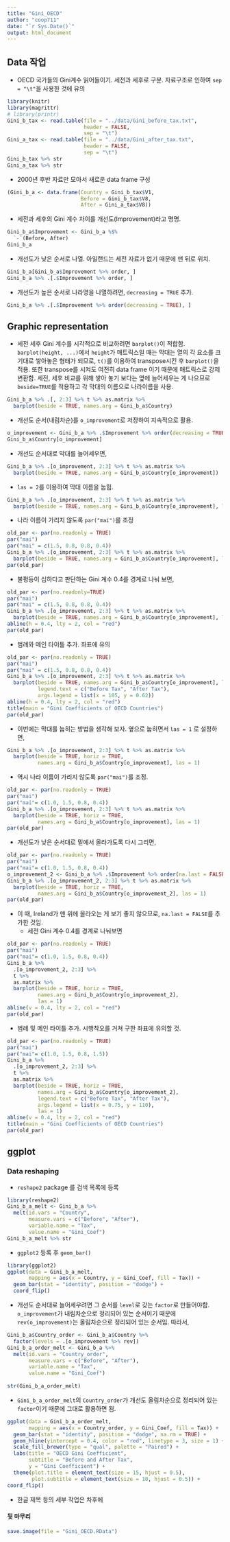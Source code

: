 ```yaml
---
title: "Gini_OECD"
author: "coop711"
date: "`r Sys.Date()`"
output: html_document
---
```

 
## Data 작업

* OECD 국가들의 Gini계수 읽어들이기. 세전과 세후로 구분. 자료구조로 인하여 `sep = "\t"`을 사용한 것에 유의 

```r
library(knitr)
library(magrittr)
# library(printr)
Gini_b_tax <- read.table(file = "../data/Gini_before_tax.txt", 
                         header = FALSE, 
                         sep = "\t")
Gini_a_tax <- read.table(file = "../data/Gini_after_tax.txt", 
                         header = FALSE, 
                         sep = "\t")
Gini_b_tax %>% str
Gini_a_tax %>% str
```

* 2000년 후반 자료만 모아서 새로운 data frame 구성

```r
(Gini_b_a <- data.frame(Country = Gini_b_tax$V1, 
                        Before = Gini_b_tax$V8, 
                        After = Gini_a_tax$V8))
```

* 세전과 세후의 Gini 계수 차이를 개선도(Improvement)라고 명명.

```r
Gini_b_a$Improvement <- Gini_b_a %$%
  `-`(Before, After)
Gini_b_a
```

* 개선도가 낮은 순서로 나열. 아일랜드는 세전 자료가 없기 때문에 맨 뒤로 위치.

```r
Gini_b_a[Gini_b_a$Improvement %>% order, ]
Gini_b_a %>% .[.$Improvement %>% order, ]
```

* 개선도가 높은 순서로 나라명을 나열하려면, `decreasing = TRUE` 추가.

```r
Gini_b_a %>% .[.$Improvement %>% order(decreasing = TRUE), ]
```

<P style = "page-break-before:always">

## Graphic representation

* 세전 세후 Gini 계수를 시각적으로 비교하려면 `barplot()`이 적합함. `barplot(height, ...)`에서 `height`가 매트릭스일 때는 막대는 열의 각 요소를 크기대로 쌓아놓은 형태가 되므로, `t()`를 이용하여 transpose시킨 후 `barplot()`을 적용. 또한 transpose를 시켜도 여전히 data frame 이기 때문에 매트릭스로 강제 변환함. 세전, 세후 비교를 위해 쌓아 놓기 보다는 옆에 늘어세우는 게 나으므로  `beside=TRUE`를 적용하고 각 막대의 이름으로 나라이름을 사용. 

```r
Gini_b_a %>% .[, 2:3] %>% t %>% as.matrix %>% 
  barplot(beside = TRUE, names.arg = Gini_b_a$Country) 
```

* 개선도 순서(내림차순)를 `o_improvement`로 저장하여 지속적으로 활용.

```r
o_improvement <- Gini_b_a %>% .$Improvement %>% order(decreasing = TRUE)
Gini_b_a$Country[o_improvement]
```

* 개선도 순서대로 막대를 늘어세우면,

```r
Gini_b_a %>% .[o_improvement, 2:3] %>% t %>% as.matrix %>% 
  barplot(beside = TRUE, names.arg = Gini_b_a$Country[o_improvement]) 
```

* `las = 2`를 이용하여 막대 이름을 눕힘.

```r
Gini_b_a %>% .[o_improvement, 2:3] %>% t %>% as.matrix %>% 
  barplot(beside = TRUE, names.arg = Gini_b_a$Country[o_improvement], las = 2) 
```

* 나라 이름이 가리지 않도록 `par("mai")`를 조정

```r
old_par <- par(no.readonly = TRUE)
par("mai")
par("mai" = c(1.5, 0.8, 0.8, 0.4))
Gini_b_a %>% .[o_improvement, 2:3] %>% t %>% as.matrix %>% 
  barplot(beside = TRUE, names.arg = Gini_b_a$Country[o_improvement], las = 2) 
par(old_par)
```
<P style = "page-break-before:always">

* 불평등이 심하다고 판단하는 Gini 계수 0.4를 경계로 나눠 보면,

```r
old_par <- par(no.readonly=TRUE)
par("mai")
par("mai" = c(1.5, 0.8, 0.8, 0.4))
Gini_b_a %>% .[o_improvement, 2:3] %>% t %>% as.matrix %>% 
  barplot(beside = TRUE, names.arg = Gini_b_a$Country[o_improvement], las = 2) 
abline(h = 0.4, lty = 2, col = "red")
par(old_par)
```

<P style = "page-break-before:always">

* 범례와 메인 타이틀 추가. 좌표에 유의

```r
old_par <- par(no.readonly = TRUE)
par("mai")
par("mai" = c(1.5, 0.8, 0.8, 0.4))
Gini_b_a %>% .[o_improvement, 2:3] %>% t %>% as.matrix %>% 
  barplot(beside = TRUE, names.arg = Gini_b_a$Country[o_improvement], las = 2,
          legend.text = c("Before Tax", "After Tax"), 
          args.legend = list(x = 105, y = 0.62)) 
abline(h = 0.4, lty = 2, col = "red")
title(main = "Gini Coefficients of OECD Countries")
par(old_par)
```

<P style = "page-break-before:always">

* 이번에는 막대를 눕히는 방법을 생각해 보자. 옆으로 눕히면서 `las = 1` 로 설정하면,

```r
Gini_b_a %>% .[o_improvement, 2:3] %>% t %>% as.matrix %>% 
  barplot(beside = TRUE, horiz = TRUE,
          names.arg = Gini_b_a$Country[o_improvement], las = 1) 
```

<P style = "page-break-before:always">

* 역시 나라 이름이 가리지 않도록 `par("mai")`를 조정.

```r
old_par <- par(no.readonly = TRUE)
par("mai")
par("mai"= c(1.0, 1.5, 0.8, 0.4))
Gini_b_a %>% .[o_improvement, 2:3] %>% t %>% as.matrix %>% 
  barplot(beside = TRUE, horiz = TRUE,
          names.arg = Gini_b_a$Country[o_improvement], las = 1) 
par(old_par)
```

<P style = "page-break-before:always">

* 개선도가 낮은 순서대로 밑에서 올라가도록 다시 그리면,

```r
old_par <- par(no.readonly = TRUE)
par("mai")
par("mai"= c(1.0, 1.5, 0.8, 0.4))
o_improvement_2 <- Gini_b_a %>% .$Improvement %>% order(na.last = FALSE)
Gini_b_a %>% .[o_improvement_2, 2:3] %>% t %>% as.matrix %>% 
  barplot(beside = TRUE, horiz = TRUE,
          names.arg = Gini_b_a$Country[o_improvement_2], las = 1) 
par(old_par)
```

* 이 때,  Ireland가 맨 위에 올라오는 게 보기 좋지 않으므로, `na.last = FALSE`를 추가한 것임.
    + 세전 Gini 계수 0.4를 경계로 나눠보면

```r
old_par <- par(no.readonly = TRUE)
par("mai")
par("mai"= c(1.0, 1.5, 0.8, 0.4))
Gini_b_a %>% 
  .[o_improvement_2, 2:3] %>% 
  t %>% 
  as.matrix %>% 
  barplot(beside = TRUE, horiz = TRUE,
          names.arg = Gini_b_a$Country[o_improvement_2], 
          las = 1) 
abline(v = 0.4, lty = 2, col = "red")
par(old_par)
```

* 범례 및 메인 타이틀 추가. 시행착오를 거쳐 구한 좌표에 유의할 것.

```r
old_par <- par(no.readonly = TRUE)
par("mai")
par("mai"= c(1.0, 1.5, 0.8, 1.5))
Gini_b_a %>% 
  .[o_improvement_2, 2:3] %>% 
  t %>% 
  as.matrix %>% 
  barplot(beside = TRUE, horiz = TRUE,
          names.arg = Gini_b_a$Country[o_improvement_2], 
          legend.text = c("Before Tax", "After Tax"), 
          args.legend = list(x = 0.75, y = 110), 
          las = 1) 
abline(v = 0.4, lty = 2, col = "red")
title(main = "Gini Coefficients of OECD Countries")
par(old_par)
```

<P style = "page-break-before:always">

## ggplot

### Data reshaping

* `reshape2` package 를 검색 목록에 등록

```r
library(reshape2)
Gini_b_a_melt <- Gini_b_a %>% 
  melt(id.vars = "Country", 
       measure.vars = c("Before", "After"), 
       variable.name = "Tax", 
       value.name = "Gini_Coef")
Gini_b_a_melt %>% str
```

* `ggplot2` 등록 후 `geom_bar()`

```r
library(ggplot2)
ggplot(data = Gini_b_a_melt, 
       mapping = aes(x = Country, y = Gini_Coef, fill = Tax)) + 
  geom_bar(stat = "identity", position = "dodge") +
  coord_flip()
```

* 개선도 순서대로 늘어세우려면 그 순서를 `level`로 갖는 `factor`로 만들어야함. `o_improvement`가 내림차순으로 정리되어 있는 순서이기 때문에 `rev(o_improvement)`는 올림차순으로 정리되어 있는 순서임. 따라서,

```r
Gini_b_a$Country_order <- Gini_b_a$Country %>%
  factor(levels = .[o_improvement %>% rev])
Gini_b_a_order_melt <- Gini_b_a %>% 
  melt(id.vars = "Country_order", 
       measure.vars = c("Before", "After"), 
       variable.name = "Tax", 
       value.name = "Gini_Coef")
                            
str(Gini_b_a_order_melt)
```

* `Gini_b_a_order_melt`의 `Country_order`가 개선도 올림차순으로 정리되어 있는 `factor`이기 때문에 그대로 활용하면 됨.

```r
ggplot(data = Gini_b_a_order_melt, 
       mapping = aes(x = Country_order, y = Gini_Coef, fill = Tax)) + 
  geom_bar(stat = "identity", position = "dodge", na.rm = TRUE) +
  geom_hline(yintercept = 0.4, color = "red", linetype = 3, size = 1) +
  scale_fill_brewer(type = "qual", palette = "Paired") +
  labs(title = "OECD Gini Coefficient", 
       subtitle = "Before and After Tax", 
       y = "Gini Coefficient") +
  theme(plot.title = element_text(size = 15, hjust = 0.5),
        plot.subtitle = element_text(size = 10, hjust = 0.5)) +
coord_flip()
```

* 한글 제목 등의 세부 작업은 차후에

#### 뒷 마무리

```r
save.image(file = "Gini_OECD.RData")
```
